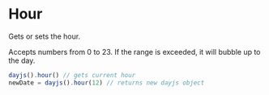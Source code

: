 # Hour

Gets or sets the hour.

Accepts numbers from 0 to 23. If the range is exceeded, it will bubble up to the day.

```js
dayjs().hour() // gets current hour
newDate = dayjs().hour(12) // returns new dayjs object
```